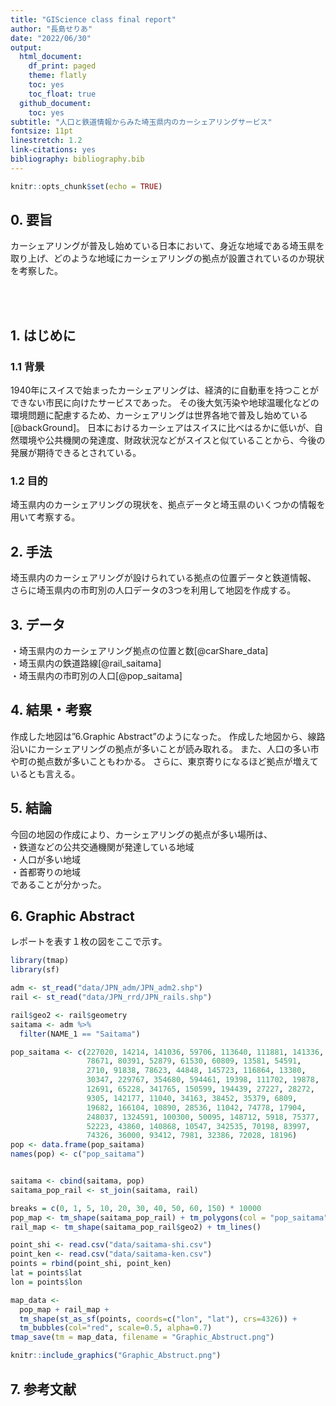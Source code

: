 ```yaml
---
title: "GIScience class final report"
author: "長島せりあ"
date: "2022/06/30"
output:
  html_document:
    df_print: paged
    theme: flatly
    toc: yes
    toc_float: true
  github_document:
    toc: yes
subtitle: "人口と鉄道情報からみた埼玉県内のカーシェアリングサービス"
fontsize: 11pt
linestretch: 1.2
link-citations: yes
bibliography: bibliography.bib
---
```


```r
knitr::opts_chunk$set(echo = TRUE)
```

## 0. 要旨
カーシェアリングが普及し始めている日本において、身近な地域である埼玉県を取り上げ、どのような地域にカーシェアリングの拠点が設置されているのか現状を考察した。


<br>
<br>

## 1. はじめに
### 1.1 背景
1940年にスイスで始まったカーシェアリングは、経済的に自動車を持つことができない市民に向けたサービスであった。
その後大気汚染や地球温暖化などの環境問題に配慮するため、カーシェアリングは世界各地で普及し始めている[@backGround]。
日本におけるカーシェアはスイスに比べはるかに低いが、自然環境や公共機関の発達度、財政状況などがスイスと似ていることから、今後の発展が期待できるとされている。

### 1.2 目的
埼玉県内のカーシェアリングの現状を、拠点データと埼玉県のいくつかの情報を用いて考察する。

## 2. 手法
埼玉県内のカーシェアリングが設けられている拠点の位置データと鉄道情報、
さらに埼玉県内の市町別の人口データの3つを利用して地図を作成する。

## 3. データ
・埼玉県内のカーシェアリング拠点の位置と数[@carShare_data] <br>
・埼玉県内の鉄道路線[@rail_saitama] <br>
・埼玉県内の市町別の人口[@pop_saitama]


## 4. 結果・考察
作成した地図は"6.Graphic Abstract"のようになった。
作成した地図から、線路沿いにカーシェアリングの拠点が多いことが読み取れる。
また、人口の多い市や町の拠点数が多いこともわかる。
さらに、東京寄りになるほど拠点が増えているとも言える。

## 5. 結論
今回の地図の作成により、カーシェアリングの拠点が多い場所は、<br>
・鉄道などの公共交通機関が発達している地域 <br>
・人口が多い地域 <br>
・首都寄りの地域 <br>
であることが分かった。

## 6. Graphic Abstract
レポートを表す１枚の図をここで示す。
```r
library(tmap)
library(sf)

adm <- st_read("data/JPN_adm/JPN_adm2.shp")
rail <- st_read("data/JPN_rrd/JPN_rails.shp")

rail$geo2 <- rail$geometry
saitama <- adm %>%
  filter(NAME_1 == "Saitama") 

pop_saitama <- c(227020, 14214, 141036, 59706, 113640, 111881, 141336,
                 78671, 80391, 52879, 61530, 60809, 13581, 54591, 
                 2710, 91838, 78623, 44848, 145723, 116864, 13380,
                 30347, 229767, 354680, 594461, 19398, 111702, 19878,
                 12691, 65228, 341765, 150599, 194439, 27227, 28272,
                 9305, 142177, 11040, 34163, 38452, 35379, 6809,
                 19682, 166104, 10890, 28536, 11042, 74778, 17904,
                 248037, 1324591, 100300, 50095, 148712, 5918, 75377,
                 52223, 43860, 140868, 10547, 342535, 70198, 83997,
                 74326, 36000, 93412, 7981, 32386, 72028, 18196)
pop <- data.frame(pop_saitama)
names(pop) <- c("pop_saitama")


saitama <- cbind(saitama, pop) 
saitama_pop_rail <- st_join(saitama, rail)

breaks = c(0, 1, 5, 10, 20, 30, 40, 50, 60, 150) * 10000
pop_map <- tm_shape(saitama_pop_rail) + tm_polygons(col = "pop_saitama", breaks = breaks)
rail_map <- tm_shape(saitama_pop_rail$geo2) + tm_lines() 

point_shi <- read.csv("data/saitama-shi.csv")
point_ken <- read.csv("data/saitama-ken.csv")
points = rbind(point_shi, point_ken)
lat = points$lat
lon = points$lon

map_data <- 
  pop_map + rail_map +
  tm_shape(st_as_sf(points, coords=c("lon", "lat"), crs=4326)) +
  tm_bubbles(col="red", scale=0.5, alpha=0.7)
tmap_save(tm = map_data, filename = "Graphic_Abstruct.png")

knitr::include_graphics("Graphic_Abstruct.png")
```


## 7. 参考文献